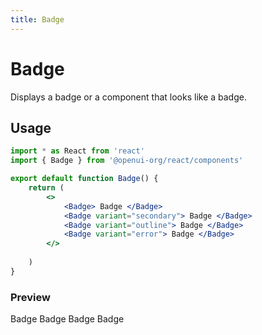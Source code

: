 ```yaml
---
title: Badge
---
```



# Badge

Displays a badge or a component that looks like a badge.

## Usage

```jsx
import * as React from 'react'
import { Badge } from '@openui-org/react/components'

export default function Badge() {
    return (
        <>
            <Badge> Badge </Badge>
            <Badge variant="secondary"> Badge </Badge>
            <Badge variant="outline"> Badge </Badge>
            <Badge variant="error"> Badge </Badge>
        </>
        
    )
}
```

### Preview

<div className='mt-2 ring-offset-background focus-visible:outline-none focus-visible:ring-2 focus-visible:ring-ring focus-visible:ring-offset-2 relative rounded-md border'>
    <div className='theme-zinc w-full'>
         <div className='preview flex min-h-[350px] w-full justify-center p-20 items-center'>
            <div className="w-full flex items-center justify-center gap-4">
                <Badge> Badge </Badge>
                <Badge variant="secondary"> Badge </Badge>
                <Badge variant="outline"> Badge </Badge>
                <Badge variant="error"> Badge </Badge>
            </div>
         </div>
    </div>
</div>

